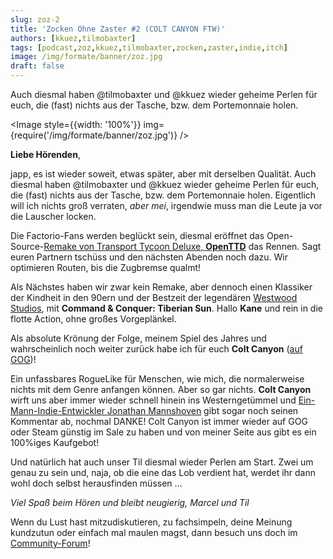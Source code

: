 ```yaml
---
slug: zoz-2
title: 'Zocken Ohne Zaster #2 (COLT CANYON FTW)'
authors: [kkuez,tilmobaxter]
tags: [podcast,zoz,kkuez,tilmobaxter,zocken,zaster,indie,itch]
image: /img/formate/banner/zoz.jpg
draft: false
---
```



Auch diesmal haben @tilmobaxter und @kkuez wieder geheime Perlen für euch, die (fast) nichts aus der Tasche, bzw. dem Portemonnaie holen.

<Image style={{width: '100%'}} img={require('/img/formate/banner/zoz.jpg')} />

<!--truncate-->

**Liebe Hörenden**,

japp, es ist wieder soweit, etwas später, aber mit derselben Qualität. Auch diesmal haben @tilmobaxter und @kkuez wieder geheime Perlen für euch, die (fast) nichts aus der Tasche, bzw. dem Portemonnaie holen. Eigentlich will ich nichts groß verraten, *aber mei*, irgendwie muss man die Leute ja vor die Lauscher locken.

Die Factorio-Fans werden beglückt sein, diesmal eröffnet das Open-Source-[Remake von Transport Tycoon Deluxe, **OpenTTD**](https://www.openttd.org/) das Rennen. Sagt euren Partnern tschüss und den nächsten Abenden noch dazu. Wir optimieren Routen, bis die Zugbremse qualmt!

Als Nächstes haben wir zwar kein Remake, aber dennoch einen Klassiker der Kindheit in den 90ern und der Bestzeit der legendären [Westwood Studios](https://cnc-comm.com/westwood-studios), mit **Command & Conquer: Tiberian Sun**. Hallo **Kane** und rein in die flotte Action, ohne großes Vorgeplänkel.

Als absolute Krönung der Folge, meinem Spiel des Jahres und wahrscheinlich noch weiter zurück habe ich für euch **Colt Canyon** ([auf GOG](https://www.gog.com/de/game/colt_canyon))!

Ein unfassbares RogueLike für Menschen, wie mich, die normalerweise nichts mit dem Genre anfangen können. Aber so gar nichts. **Colt Canyon** wirft uns aber immer wieder schnell hinein ins Westerngetümmel und [Ein-Mann-Indie-Entwickler Jonathan Mannshoven](https://www.retrific.net/) gibt sogar noch seinen Kommentar ab, nochmal DANKE! Colt Canyon ist immer wieder auf GOG oder Steam günstig im Sale zu haben und von meiner Seite aus gibt es ein 100%iges Kaufgebot!

Und natürlich hat auch unser Til diesmal wieder Perlen am Start. Zwei um genau zu sein und, naja, ob die eine das Lob verdient hat, werdet ihr dann wohl doch selbst herausfinden müssen …

*Viel Spaß beim Hören und bleibt neugierig, Marcel und Til*

Wenn du Lust hast mitzudiskutieren, zu fachsimpeln, deine Meinung kundzutun oder einfach mal maulen magst, dann besuch uns doch im [Community-Forum](https://community.wasted.de/t/zocken-ohne-zaster-2-kauft-colt-canyon-ffs)!

<ReactPlayer
    width="100%"
    height="50px"
    controls
    url='https://m10z.picnotes.de/ZockenOhneZaster/ZockenOhneZaster_2.mp3'
/>
